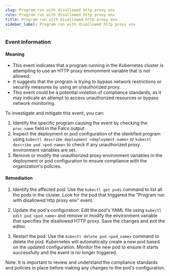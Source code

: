 ```yaml
--- 
slug: Program run with disallowed http proxy env
rule: Program run with disallowed http proxy env
title: Program run with disallowed http proxy env
sidebar_label: Program run with disallowed http proxy env
---
```

                   
### Event Information

#### Meaning

- This event indicates that a program running in the Kubernetes cluster is attempting to use an HTTP proxy environment variable that is not allowed.
- It suggests that the program is trying to bypass network restrictions or security measures by using an unauthorized proxy.
- This event could be a potential violation of compliance standards, as it may indicate an attempt to access unauthorized resources or bypass network monitoring.

To investigate and mitigate this event, you can:
1. Identify the specific program causing the event by checking the `proc.name` field in the Falco output.
2. Inspect the deployment or pod configuration of the identified program using `kubectl describe deployment <deployment-name>` or `kubectl describe pod <pod-name>` to check if any unauthorized proxy environment variables are set.
3. Remove or modify the unauthorized proxy environment variables in the deployment or pod configuration to ensure compliance with the organization's policies.

#### Remediation

1. Identify the affected pod: Use the `kubectl get pods` command to list all the pods in the cluster. Look for the pod that triggered the "Program run with disallowed http proxy env" event.

2. Update the pod's configuration: Edit the pod's YAML file using `kubectl edit pod <pod_name>` and remove or modify the environment variable that specifies the disallowed HTTP proxy. Save the changes and exit the editor.

3. Restart the pod: Use the `kubectl delete pod <pod_name>` command to delete the pod. Kubernetes will automatically create a new pod based on the updated configuration. Monitor the new pod to ensure it starts successfully and the event is no longer triggered.

Note: It is important to review and understand the compliance standards and policies in place before making any changes to the pod's configuration.


 